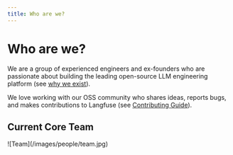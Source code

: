 ```yaml
---
title: Who are we?
---
```


# Who are we?

We are a group of experienced engineers and ex-founders who are passionate about building the leading open-source LLM engineering platform (see [why we exist](/handbook/chapters/mission)).

We love working with our OSS community who shares ideas, reports bugs, and makes contributions to Langfuse (see [Contributing Guide](https://github.com/langfuse/langfuse/blob/main/CONTRIBUTING.md)).

## Current Core Team

<Frame>![Team](/images/people/team.jpg)</Frame>


<TeamMembers />
